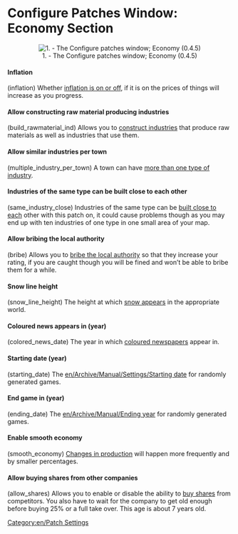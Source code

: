 =Configure Patches Window: Economy Section=

<center>[[File:en/Patches-Economy-0.4.0.png|center|frame|1. - The Configure patches window; Economy (0.4.5)]]</center>

====Inflation====
(inflation) Whether [[en/Archive/Manual/Settings/Disable inflation|inflation is on or off]], if it is on the prices of things will increase as you progress.

====Allow constructing raw material producing industries====
(build_rawmaterial_ind) Allows you to [[en/Archive/Manual/Settings/Build raw material industries|construct industries]] that produce raw materials as well as industries that use them.

====Allow similar industries per town====
(multiple_industry_per_town) A town can have [[en/Archive/Manual/Settings/Multiple industries per town|more than one type of industry]].

====Industries of the same type can be built close to each other====
(same_industry_close) Industries of the same type can be [[en/Archive/Manual/Settings/Same industries close|built close to each]] other with this patch on, it could cause problems though as you may end up with ten industries of one type in one small area of your map.

====Allow bribing the local authority====
(bribe) Allows you to [[en/Archive/Manual/Settings/Bribe authority|bribe the local authority]] so that they increase your rating, if you are caught though you will be fined and won’t be able to bribe them for a while.

====Snow line height====
(snow_line_height) The height at which [[en/Archive/Manual/Settings/Snow line height|snow appears]] in the appropriate world.

====Coloured news appears in (year)====
(colored_news_date) The year in which [[en/Archive/Manual/Settings/Coloured newspaper|coloured newspapers]] appear in.

====Starting date (year)====
(starting_date) The [[en/Archive/Manual/Settings/Starting date]] for randomly generated games.

====End game in (year) ====
(ending_date) The [[en/Archive/Manual/Ending year]] for randomly generated games.  {{en/Note|Not operational yet.}}

====Enable smooth economy====
(smooth_economy) [[en/Archive/Manual/Settings/Smooth economy|Changes in production]] will happen more frequently and by smaller percentages.

====Allow buying shares from other companies====
(allow_shares) Allows you to enable or disable the ability to [[en/Manual/Economy|buy shares]] from competitors. You also have to wait for the company to get old enough before buying 25% or a full take over. This age is about 7 years old.

[[Category:en/Patch Settings]]